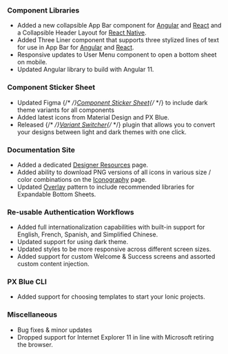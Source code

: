 
### Component Libraries

-   Added a new collapsible App Bar component for [Angular](https://brightlayer-ui-components.github.io/angular/components/app-bar) and [React](https://brightlayer-ui-components.github.io/react/components/app-bar) and a Collapsible Header Layout for [React Native](https://brightlayer-ui-components.github.io/react-native/?path=/info/components-documentation--collapsible-header-layout).
-   Added Three Liner component that supports three stylized lines of text for use in App Bar for [Angular](https://brightlayer-ui-components.github.io/angular/components/three-liner) and [React](https://brightlayer-ui-components.github.io/react/components/three-liner).
-   Responsive updates to User Menu component to open a bottom sheet on mobile.
-   Updated Angular library to build with Angular 11.

### Component Sticker Sheet

-   Updated Figma {/* <!-- markdown-link-check-disable --> */}[Component Sticker Sheet](https://www.figma.com/community/file/852558784352181868){/* <!-- markdown-link-check-enable --> */} to include dark theme variants for all components
-   Added latest icons from Material Design and PX Blue.
-   Released {/* <!-- markdown-link-check-disable --> */}[Variant Switcher](https://www.figma.com/community/plugin/971482182464094790){/* <!-- markdown-link-check-enable --> */} plugin that allows you to convert your designs between light and dark themes with one click.

### Documentation Site

-   Added a dedicated [Designer Resources](/resources/designer) page.
-   Added ability to download PNG versions of all icons in various size / color combinations on the [Iconography](/style/icon-library) page.
-   Updated [Overlay](/patterns/overlay) pattern to include recommended libraries for Expandable Bottom Sheets.

### Re-usable Authentication Workflows

-   Added full internationalization capabilities with built-in support for English, French, Spanish, and Simplified Chinese.
-   Updated support for using dark theme.
-   Updated styles to be more responsive across different screen sizes.
-   Added support for custom Welcome & Success screens and assorted custom content injection.

### PX Blue CLI

-   Added support for choosing templates to start your Ionic projects.

### Miscellaneous

-   Bug fixes & minor updates
-   Dropped support for Internet Explorer 11 in line with Microsoft retiring the browser.
